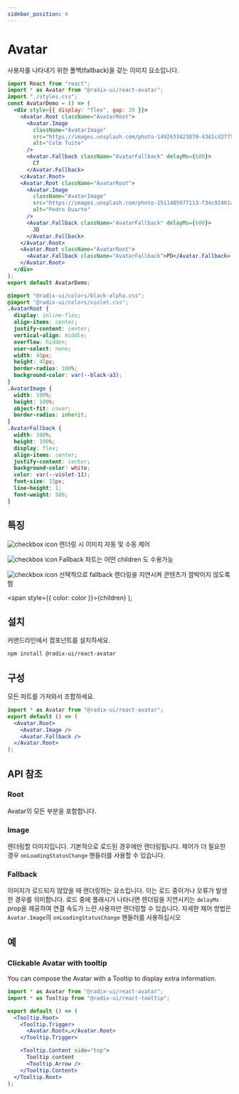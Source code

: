 ```yaml
---
sidebar_position: 4
---
```



# Avatar

사용자를 나타내기 위한 폴백(fallback)을 갖는 이미지 요소입니다.

<Tabs>
<TabItem value="js" label="index.js">

```jsx
import React from "react";
import * as Avatar from "@radix-ui/react-avatar";
import "./styles.css";
const AvatarDemo = () => (
  <div style={{ display: "flex", gap: 20 }}>
    <Avatar.Root className="AvatarRoot">
      <Avatar.Image
        className="AvatarImage"
        src="https://images.unsplash.com/photo-1492633423870-43d1cd2775eb?&w=128&h=128&dpr=2&q=80"
        alt="Colm Tuite"
      />
      <Avatar.Fallback className="AvatarFallback" delayMs={600}>
        CT
      </Avatar.Fallback>
    </Avatar.Root>
    <Avatar.Root className="AvatarRoot">
      <Avatar.Image
        className="AvatarImage"
        src="https://images.unsplash.com/photo-1511485977113-f34c92461ad9?ixlib=rb-1.2.1&w=128&h=128&dpr=2&q=80"
        alt="Pedro Duarte"
      />
      <Avatar.Fallback className="AvatarFallback" delayMs={600}>
        JD
      </Avatar.Fallback>
    </Avatar.Root>
    <Avatar.Root className="AvatarRoot">
      <Avatar.Fallback className="AvatarFallback">PD</Avatar.Fallback>
    </Avatar.Root>
  </div>
);
export default AvatarDemo;
```

</TabItem>
<TabItem value="css" label="styles.css">

```css
@import "@radix-ui/colors/black-alpha.css";
@import "@radix-ui/colors/violet.css";
.AvatarRoot {
  display: inline-flex;
  align-items: center;
  justify-content: center;
  vertical-align: middle;
  overflow: hidden;
  user-select: none;
  width: 45px;
  height: 45px;
  border-radius: 100%;
  background-color: var(--black-a3);
}
.AvatarImage {
  width: 100%;
  height: 100%;
  object-fit: cover;
  border-radius: inherit;
}
.AvatarFallback {
  width: 100%;
  height: 100%;
  display: flex;
  align-items: center;
  justify-content: center;
  background-color: white;
  color: var(--violet-11);
  font-size: 15px;
  line-height: 1;
  font-weight: 500;
}
```

</TabItem>
</Tabs>

## 특징

![checkbox icon](../../static/img/checkboxicon.png) 렌더링 시 이미지 자동 및 수동 제어

![checkbox icon](../../static/img/checkboxicon.png) Fallback 파트는 어떤 children 도 수용가능

![checkbox icon](../../static/img/checkboxicon.png) 선택적으로 fallback 렌더링을 지연시켜 콘텐츠가 깜박이지 않도록 함

  <span style={{ color: color }}>{children}</span>
);

## <Highlight color='#1C5AEC'>설치</Highlight>

커맨드라인에서 컴포넌트를 설치하세요.

```bash
npm install @radix-ui/react-avatar
```

## <Highlight color='#1C5AEC'>구성</Highlight>

모든 파트를 가져와서 조합하세요.

```jsx
import * as Avatar from "@radix-ui/react-avatar";
export default () => (
  <Avatar.Root>
    <Avatar.Image />
    <Avatar.Fallback />
  </Avatar.Root>
);
```

## <Highlight color='#1C5AEC'>API 참조</Highlight>

### <Highlight color='#1C5AEC'>Root</Highlight>

Avatar의 모든 부분을 포함합니다.

<PropTable api={avatarAPI} category="root" />

### <Highlight color='#1C5AEC'>Image</Highlight>

렌더링할 이미지입니다. 기본적으로 로드된 경우에만 렌더링됩니다.
제어가 더 필요한 경우 `onLoadingStatusChange` 핸들러를 사용할 수 있습니다.

<PropTable api={avatarAPI} category="image" />

### <Highlight color='#1C5AEC'>Fallback</Highlight>

이미지가 로드되지 않았을 때 렌더링하는 요소입니다.
이는 로드 중이거나 오류가 발생한 경우를 의미합니다.
로드 중에 플래시가 나타나면 렌더링을 지연시키는 `delayMs` prop을 제공하여
연결 속도가 느린 사용자만 렌더링할 수 있습니다.
자세한 제어 방법은 `Avatar.Image`의 `onLoadingStatusChange` 핸들러를 사용하십시오

<PropTable api={avatarAPI} category="fallback" />

## <Highlight color='#1C5AEC'>예</Highlight>

### Clickable Avatar with tooltip

You can compose the Avatar with a Tooltip to display extra information.

```jsx
import * as Avatar from "@radix-ui/react-avatar";
import * as Tooltip from "@radix-ui/react-tooltip";

export default () => (
  <Tooltip.Root>
    <Tooltip.Trigger>
      <Avatar.Root>…</Avatar.Root>
    </Tooltip.Trigger>

    <Tooltip.Content side="top">
      Tooltip content
      <Tooltip.Arrow />
    </Tooltip.Content>
  </Tooltip.Root>
);
```

